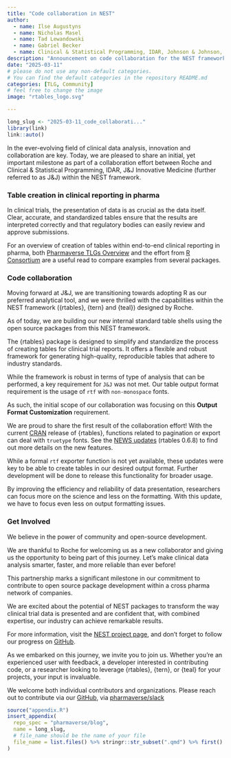 ```yaml
---
title: "Code collaboration in NEST"
author:
  - name: Ilse Augustyns
  - name: Nicholas Masel
  - name: Tad Lewandowski
  - name: Gabriel Becker
  - name: Clinical & Statistical Programming, IDAR, Johnson & Johnson, Innovative Medicine
description: "Announcement on code collaboration for the NEST framework between Roche and Clinical & Statistical Programming, Johnson & Johnson Innovative Medicine"
date: "2025-03-11"
# please do not use any non-default categories.
# You can find the default categories in the repository README.md
categories: [TLG, Community]
# feel free to change the image
image: "rtables_logo.svg"

---
```


<!--------------- typical setup ----------------->

```r
long_slug <- "2025-03-11_code_collaborati..."
library(link)
link::auto()
```

<!--------------- post begins here ----------------->

In the ever-evolving field of clinical data analysis, innovation and collaboration are key. Today, we are pleased to share an initial, yet important milestone as part of a collaboration effort between Roche and Clinical & Statistical Programming, IDAR, J&J Innovative Medicine (further referred to as J&J) within the NEST framework.

### Table creation in clinical reporting in pharma

In clinical trials, the presentation of data is as crucial as the data itself. Clear, accurate, and standardized tables ensure that the results are interpreted correctly and that regulatory bodies can easily review and approve submissions. 

For an overview of creation of tables within end-to-end clinical reporting in pharma, both [Pharmaverse TLGs Overview](https://pharmaverse.org/e2eclinical/tlg/) and the effort from [R Consortium](https://rconsortium.github.io/rtrs-wg/) are a useful read to compare examples from several packages.

### Code collaboration

Moving forward at J&J, we are transitioning towards adopting R as our preferred analytical tool, and we were thrilled with the capabilities within the NEST framework ({rtables}, {tern} and {teal}) designed by Roche. 

As of today, we are building our new internal standard table shells using the open source packages from this NEST framework.

The {rtables} package is designed to simplify and standardize the process of creating tables for clinical trial reports. It offers a flexible and robust framework for generating high-quality, reproducible tables that adhere to industry standards. 

While the framework is robust in terms of type of analysis that can be performed, a key requirement for `J&J` was not met. Our table output format requirement is the usage of `rtf` with `non-monospace` fonts.

As such, the initial scope of our collaboration was focusing on this **Output Format Customization** requirement. 

We are proud to share the first result of the collaboration effort! With the current [CRAN](https://cran.r-project.org/web/packages/rtables/index.html){target="_blank"} release of {rtables}, functions related to pagination or export can deal with `truetype` fonts. 
See the [NEWS updates](https://cran.r-project.org/web/packages/rtables/news/news.html){target="_blank"} (rtables 0.6.8) to find out more details on the new features.

While a formal `rtf` exporter function is not yet available, these updates were key to be able to create tables in our desired output format.
Further development will be done to release this functionality for broader usage.

By improving the efficiency and reliability of data presentation, researchers can focus more on the science and less on the formatting. With this update, we have to focus even less on output formatting issues.

### Get Involved

We believe in the power of community and open-source development. 

We are thankful to Roche for welcoming us as a new collaborator and giving us the opportunity to being part of this journey. Let's make clinical data analysis smarter, faster, and more reliable than ever before!

This partnership marks a significant milestone in our commitment to contribute to open source package development within a cross pharma network of companies. 

We are excited about the potential of NEST packages to transform the way clinical trial data is presented and are confident that, with combined expertise, our industry can achieve remarkable results.

For more information, visit the [NEST project page](https://insightsengineering.github.io/nest/index.html){target="_blank"}, and don't forget to follow our progress on [GitHub](https://github.com/insightsengineering){target="_blank"}.

As we embarked on this journey, we invite you to join us. Whether you’re an experienced user with feedback, a developer interested in contributing code, or a researcher looking to leverage {rtables}, {tern}, or {teal} for your projects, your input is invaluable.

We welcome both individual contributors and organizations. Please reach out to contribute via our [GitHub](https://insightsengineering.github.io/rtables/){target="_blank"}, via [pharmaverse/slack](https://pharmaverse.slack.com/)

<!--------------- appendices go here ----------------->

```r
source("appendix.R")
insert_appendix(
  repo_spec = "pharmaverse/blog",
  name = long_slug,
  # file_name should be the name of your file
  file_name = list.files() %>% stringr::str_subset(".qmd") %>% first()
)
```
